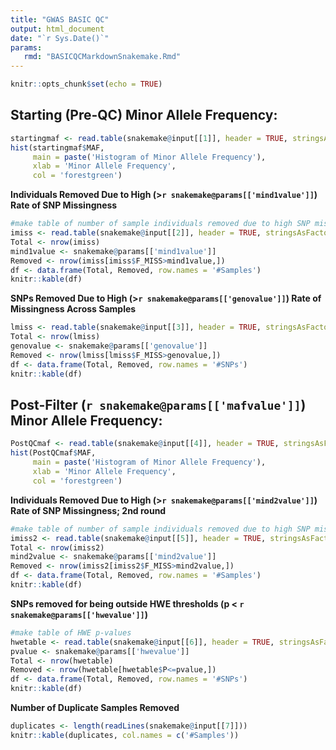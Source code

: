 ```yaml
---
title: "GWAS BASIC QC"
output: html_document
date: "`r Sys.Date()`"
params:
   rmd: "BASICQCMarkdownSnakemake.Rmd"
---
```


```r
knitr::opts_chunk$set(echo = TRUE)
```

## Starting (Pre-QC) Minor Allele Frequency:

```r
startingmaf <- read.table(snakemake@input[[1]], header = TRUE, stringsAsFactors=FALSE)
hist(startingmaf$MAF,
     main = paste('Histogram of Minor Allele Frequency'),
     xlab = 'Minor Allele Frequency',
     col = 'forestgreen')
```

**Individuals Removed Due to High (>`r snakemake@params[['mind1value']]`) Rate of SNP Missingness**
```r
#make table of number of sample individuals removed due to high SNP missingness
imiss <- read.table(snakemake@input[[2]], header = TRUE, stringsAsFactors =FALSE)
Total <- nrow(imiss)
mind1value <- snakemake@params[['mind1value']]
Removed <- nrow(imiss[imiss$F_MISS>mind1value,])
df <- data.frame(Total, Removed, row.names = '#Samples')
knitr::kable(df)
```

**SNPs Removed Due to High (>`r snakemake@params[['genovalue']]`) Rate of Missingness Across Samples**
```r
lmiss <- read.table(snakemake@input[[3]], header = TRUE, stringsAsFactors =FALSE)
Total <- nrow(lmiss)
genovalue <- snakemake@params[['genovalue']]
Removed <- nrow(lmiss[lmiss$F_MISS>genovalue,])
df <- data.frame(Total, Removed, row.names = '#SNPs')
knitr::kable(df)
```

## Post-Filter (`r snakemake@params[['mafvalue']]`) Minor Allele Frequency:

```r
PostQCmaf <- read.table(snakemake@input[[4]], header = TRUE, stringsAsFactors=FALSE)
hist(PostQCmaf$MAF,
     main = paste('Histogram of Minor Allele Frequency'),
     xlab = 'Minor Allele Frequency',
     col = 'forestgreen')
```

**Individuals Removed Due to High (>`r snakemake@params[['mind2value']]`) Rate of SNP Missingness; 2nd round**
```r
#make table of number of sample individuals removed due to high SNP missingness
imiss2 <- read.table(snakemake@input[[5]], header = TRUE, stringsAsFactors =FALSE)
Total <- nrow(imiss2)
mind2value <- snakemake@params[['mind2value']]
Removed <- nrow(imiss2[imiss2$F_MISS>mind2value,])
df <- data.frame(Total, Removed, row.names = '#Samples')
knitr::kable(df)
```

**SNPs removed for being outside HWE thresholds (p < `r snakemake@params[['hwevalue']]`)**
```r
#make table of HWE p-values
hwetable <- read.table(snakemake@input[[6]], header = TRUE, stringsAsFactors =FALSE)
pvalue <- snakemake@params[['hwevalue']]
Total <- nrow(hwetable)
Removed <- nrow(hwetable[hwetable$P<=pvalue,])
df <- data.frame(Total, Removed, row.names = '#SNPs')
knitr::kable(df)
```

**Number of Duplicate Samples Removed**
```r
duplicates <- length(readLines(snakemake@input[[7]]))
knitr::kable(duplicates, col.names = c('#Samples'))
```